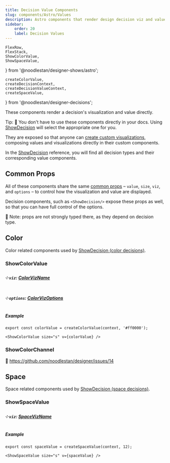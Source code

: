 ```yaml
---
title: Decision Value Components
slug: components/Astro/Values
description: Astro components that render design decision viz and value together.
sidebar:
    order: 20
    label: Decision Values
---
```


    FlexRow,
    FlexStack,
    ShowColorValue,
    ShowSpaceValue,
} from '@noodlestan/designer-shows/astro';

    createColorValue,
    createDecisionContext,
    createDecisionValueContext,
    createSpaceValue,
} from '@noodlestan/designer-decisions';



These components render a decision's visualization and value directly.

Tip: 🚧 You don't have to use these components directly in your docs.
Using [ShowDecision](/components/Astro/Decisions/show-decision/) will select
the appropriate one for you.

They are exposed so that anyone can
[create custom visualizations](/guides/creating-custom-design-decision-visualizations/),
composing values and visualizations directly in their custom components.

In the [ShowDecision](/components/Astro/Decisions/show-decision) reference,
you will find all decision types and their corresponding value components.

## Common Props

All of these components share the same [common props](/components/Astro/Props/#valueprops) –
`value`, `size`, `viz`, and `options` – to control how the visualization
and value are displayed.

Decision components, such as `<ShowDecision/>` expose these props as well, so that you
can have full control of the options.

🚧 Note: props are not strongly typed there, as they depend on decision type.

## Color

Color related components used by
[ShowDecision (color decisions)](/components/Astro/Decisions/show-decision/#color).

### ShowColorValue

##### ༶ `viz`: [ColorVizName](/api/designer-shows/Types/ColorVizName)

##### ༶ `options`: [ColorVizOptions](/api/designer-shows/Types/ColorVizOptions)

##### Example

```mdx
export const colorValue = createColorValue(context, '#ff0000');

<ShowColorValue size="s" v={colorValue} />
```

<CardGrid>
    <ShowColorValue size="s" v={colorValue} />
</CardGrid>

### ShowColorChannel

🚧 https://github.com/noodlestan/designer/issues/14

## Space

Space related components used by
[ShowDecision (space decisions)](/components/Astro/Decisions/show-decision/#space).

### ShowSpaceValue

##### ༶ `viz`: [SpaceVizName](/api/designer-shows/Types/SpaceVizName/)

##### Example

```mdx
export const spaceValue = createSpaceValue(context, 12);

<ShowSpaceValue size="s" v={spaceValue} />
```

<CardGrid>
    <ShowSpaceValue size="s" v={spaceValue} />
</CardGrid>
